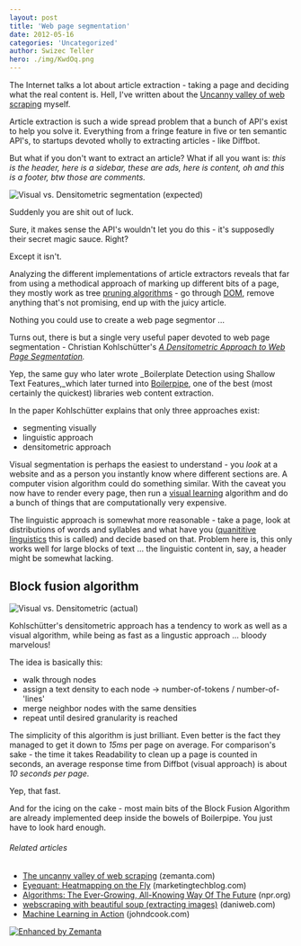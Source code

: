 ```yaml
---
layout: post
title: 'Web page segmentation'
date: 2012-05-16
categories: 'Uncategorized'
author: Swizec Teller
hero: ./img/KwdOq.png
---
```

The Internet talks a lot about article extraction - taking a page and deciding what the real content is. Hell, I've written about the [Uncanny valley of web scraping](http://www.zemanta.com/fruitblog/the-uncanny-valley-of-web-scraping/) myself.



Article extraction is such a wide spread problem that a bunch of API's exist to help you solve it. Everything from a fringe feature in five or ten semantic API's, to startups devoted wholly to extracting articles - like Diffbot.



But what if you don't want to extract an article? What if all you want is: _this is the header, here is a sidebar, these are ads, here is content, oh and this is a footer, btw those are comments._



![Visual vs. Densitometric segmentation (expected)](./img/KwdOq.png "Visual vs. Densitometric segmentation (expected)")



Suddenly you are shit out of luck.



Sure, it makes sense the API's wouldn't let you do this - it's supposedly their secret magic sauce. Right?



Except it isn't.



Analyzing the different implementations of article extractors reveals that far from using a methodical approach of marking up different bits of a page, they mostly work as tree [pruning algorithms](http://en.wikipedia.org/wiki/Pruning_%28decision_trees%29 "Pruning (decision trees)") - go through [DOM](http://en.wikipedia.org/wiki/Document_Object_Model "Document Object Model"), remove anything that's not promising, end up with the juicy article.



Nothing you could use to create a web page segmentor ...



Turns out, there is but a single very useful paper devoted to web page segmentation - Christian Kohlschütter's _[A Densitometric Approach to Web Page Segmentation](https://docs.google.com/viewer?url=http%3A%2F%2Fcoitweb.uncc.edu%2F~jfan%2Fwebimage2.pdf)._



Yep, the same guy who later wrote _Boilerplate Detection using Shallow Text Features,_which later turned into [Boilerpipe](https://code.google.com/p/boilerpipe/), one of the best (most certainly the quickest) libraries web content extraction.



In the paper Kohlschütter explains that only three approaches exist:

- segmenting visually
- linguistic approach
- densitometric approach

Visual segmentation is perhaps the easiest to understand - you _look_ at a website and as a person you instantly know where different sections are. A computer vision algorithm could do something similar. With the caveat you now have to render every page, then run a [visual learning](http://en.wikipedia.org/wiki/Visual_learning "Visual learning") algorithm and do a bunch of things that are computationally very expensive.



The linguistic approach is somewhat more reasonable - take a page, look at distributions of words and syllables and what have you ([quanititive linguistics](http://en.wikipedia.org/wiki/Quantitative_linguistics) this is called) and decide based on that. Problem here is, this only works well for large blocks of text ... the linguistic content in, say, a header might be somewhat lacking.

## Block fusion algorithm

![Visual vs. Densitometric (actual)](./img/LCupU.png "Visual vs. Densitometric (actual)")



Kohlschütter's densitometric approach has a tendency to work as well as a visual algorithm, while being as fast as a lingustic approach ... bloody marvelous!



The idea is basically this:

- walk through nodes
- assign a text density to each node -> number-of-tokens / number-of-'lines'
- merge neighbor nodes with the same densities
- repeat until desired granularity is reached

The simplicity of this algorithm is just brilliant. Even better is the fact they managed to get it down to _15ms_ per page on average. For comparison's sake - the time it takes Readability to clean up a page is counted in seconds, an average response time from Diffbot (visual approach) is about _10 seconds per page._



Yep, that fast.



And for the icing on the cake - most main bits of the Block Fusion Algorithm are already implemented deep inside the bowels of Boilerpipe. You just have to look hard enough.



###### Related articles

- [The uncanny valley of web scraping](http://www.zemanta.com/fruitblog/the-uncanny-valley-of-web-scraping/) (zemanta.com)
- [Eyequant: Heatmapping on the Fly](http://www.marketingtechblog.com/eyequant/) (marketingtechblog.com)
- [Algorithms: The Ever-Growing, All-Knowing Way Of The Future](http://www.npr.org/blogs/alltechconsidered/2012/05/14/152444019/algorithms-the-ever-growing-all-knowing-way-of-the-future?ft=1&f=1049) (npr.org)
- [webscraping with beautiful soup (extracting images)](http://www.daniweb.com/software-development/python/threads/423356/webscraping-with-beautiful-soup-extracting-images) (daniweb.com)
- [Machine Learning in Action](http://www.johndcook.com/blog/2012/05/15/machine-learning-in-action/) (johndcook.com)

[![Enhanced by Zemanta](http://img.zemanta.com/zemified_e.png?x-id=80957035-03c6-4cce-93f6-3c07a987921a)](http://www.zemanta.com/?px "Enhanced by Zemanta")